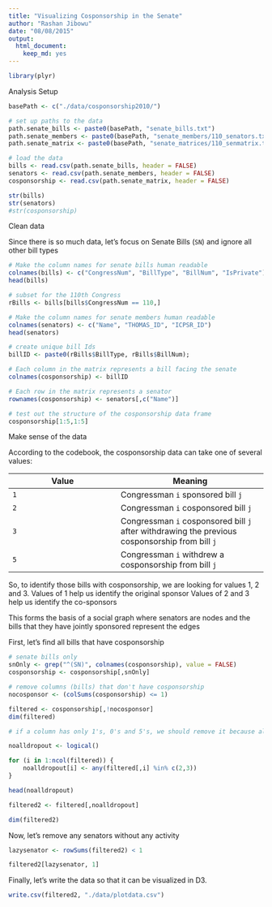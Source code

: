 ```yaml
---
title: "Visualizing Cosponsorship in the Senate"
author: "Rashan Jibowu"
date: "08/08/2015"
output:
  html_document:
    keep_md: yes
---
```


```r

library(plyr)

```

Analysis Setup

```r

basePath <- c("./data/cosponsorship2010/")

# set up paths to the data
path.senate_bills <- paste0(basePath, "senate_bills.txt")
path.senate_members <- paste0(basePath, "senate_members/110_senators.txt")
path.senate_matrix <- paste0(basePath, "senate_matrices/110_senmatrix.txt")

# load the data
bills <- read.csv(path.senate_bills, header = FALSE)
senators <- read.csv(path.senate_members, header = FALSE)
cosponsorship <- read.csv(path.senate_matrix, header = FALSE)

str(bills)
str(senators)
#str(cosponsorship)

```

Clean data

Since there is so much data, let's focus on Senate Bills (`SN`) and ignore all other bill types

```r

# Make the column names for senate bills human readable
colnames(bills) <- c("CongressNum", "BillType", "BillNum", "IsPrivate")
head(bills)

# subset for the 110th Congress
rBills <- bills[bills$CongressNum == 110,]

# Make the column names for senate members human readable
colnames(senators) <- c("Name", "THOMAS_ID", "ICPSR_ID")
head(senators)

# create unique bill Ids
billID <- paste0(rBills$BillType, rBills$BillNum);

# Each column in the matrix represents a bill facing the senate
colnames(cosponsorship) <- billID

# Each row in the matrix represents a senator
rownames(cosponsorship) <- senators[,c("Name")]

# test out the structure of the cosponsorship data frame
cosponsorship[1:5,1:5]

```


Make sense of the data

According to the codebook, the cosponsorship data can take one of several values:

Value | Meaning
------|--------
`1` | Congressman `i` sponsored bill `j`
`2` | Congressman `i` cosponsored bill `j`
`3` | Congressman `i` cosponsored bill `j` after withdrawing the previous cosponsorship from bill `j`
`5` | Congressman `i` withdrew a cosponsorship from bill `j`

So, to identify those bills with cosponsorship, we are looking for values 1, 2 and 3.
Values of 1 help us identify the original sponsor
Values of 2 and 3 help us identify the co-sponsors

This forms the basis of a social graph where senators are nodes and the bills that they have jointly sponsored represent the edges

First, let's find all bills that have cosponsorship

```r

# senate bills only
snOnly <- grep("^(SN)", colnames(cosponsorship), value = FALSE)
cosponsorship <- cosponsorship[,snOnly]

# remove columns (bills) that don't have cosponsorship
nocosponsor <- (colSums(cosponsorship) <= 1)

filtered <- cosponsorship[,!nocosponsor]
dim(filtered)

# if a column has only 1's, 0's and 5's, we should remove it because all cosponsors dropped out

noalldropout <- logical()

for (i in 1:ncol(filtered)) {
    noalldropout[i] <- any(filtered[,i] %in% c(2,3))
}

head(noalldropout)

filtered2 <- filtered[,noalldropout]

dim(filtered2)

```

Now, let's remove any senators without any activity

```r

lazysenator <- rowSums(filtered2) < 1

filtered2[lazysenator, 1]

```

Finally, let's write the data so that it can be visualized in D3.

```r

write.csv(filtered2, "./data/plotdata.csv")

```
